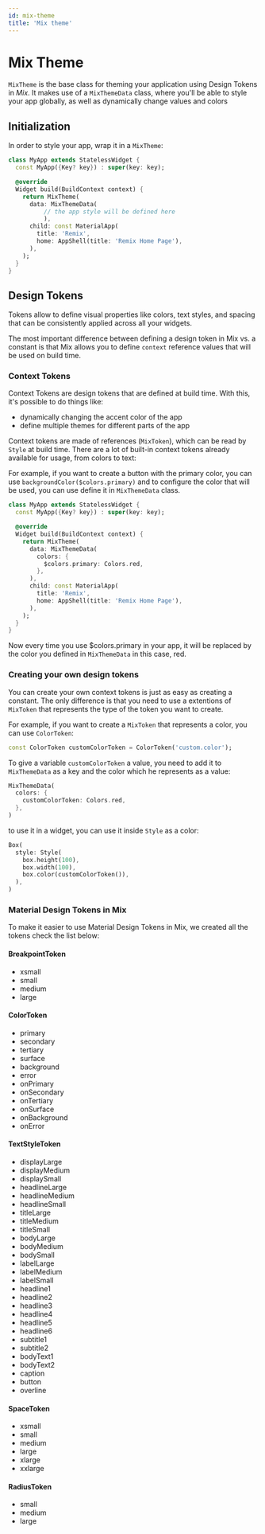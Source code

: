 ```yaml
---
id: mix-theme
title: 'Mix theme'
---
```


# Mix Theme

`MixTheme` is the base class for theming your application using Design Tokens in _Mix_. It makes use of a `MixThemeData` class, where you'll be able to style your app globally, as well as dynamically change values and colors

## Initialization

In order to style your app, wrap it in a `MixTheme`:

```dart
class MyApp extends StatelessWidget {
  const MyApp({Key? key}) : super(key: key);

  @override
  Widget build(BuildContext context) {
    return MixTheme(
      data: MixThemeData(
          // the app style will be defined here
          ),
      child: const MaterialApp(
        title: 'Remix',
        home: AppShell(title: 'Remix Home Page'),
      ),
    );
  }
}
```


## Design Tokens

Tokens allow to define visual properties like colors, text styles, and spacing that can be consistently applied across all your widgets.

The most important difference between defining a design token in Mix vs. a constant is that Mix allows you to define `context` reference values that will be used on build time.

### Context Tokens

Context Tokens are design tokens that are defined at build time. With this, it's possible to do things like:

- dynamically changing the accent color of the app
- define multiple themes for different parts of the app

Context tokens are made of references (`MixToken`), which can be read by `Style` at build time. There are a lot of built-in context tokens already available for usage, from colors to text:

For example, if you want to create a button with the primary color, you can use `backgroundColor($colors.primary)` and to configure the color that will be used, you can use define it in `MixThemeData` class.

```dart
class MyApp extends StatelessWidget {
  const MyApp({Key? key}) : super(key: key);

  @override
  Widget build(BuildContext context) {
    return MixTheme(
      data: MixThemeData(
        colors: {
          $colors.primary: Colors.red,
        },
      ),
      child: const MaterialApp(
        title: 'Remix',
        home: AppShell(title: 'Remix Home Page'),
      ),
    );
  }
}
```

Now every time you use $colors.primary in your app, it will be replaced by the color you defined in `MixThemeData` in this case, red.

### Creating your own design tokens

You can create your own context tokens is just as easy as creating a constant. The only difference is that you need to use a extentions of `MixToken` that represents the type of the token you want to create. 

For example, if you want to create a `MixToken` that represents a color, you can use `ColorToken`:

```dart
const ColorToken customColorToken = ColorToken('custom.color');
```

To give a variable `customColorToken` a value, you need to add it to `MixThemeData` as a key and the color which he represents as a value:

```dart
MixThemeData(
  colors: {
    customColorToken: Colors.red,
  },
)
```

to use it in a widget, you can use it inside `Style` as a color:

```dart
Box(
  style: Style(
    box.height(100),
    box.width(100),
    box.color(customColorToken()),
  ),
)
```

### Material Design Tokens in Mix
To make it easier to use Material Design Tokens in Mix, we created all the tokens check the list below:

#### BreakpointToken
- xsmall
- small
- medium
- large

#### ColorToken
- primary
- secondary
- tertiary
- surface
- background
- error
- onPrimary
- onSecondary
- onTertiary
- onSurface
- onBackground
- onError

#### TextStyleToken
- displayLarge
- displayMedium
- displaySmall
- headlineLarge
- headlineMedium
- headlineSmall
- titleLarge
- titleMedium
- titleSmall
- bodyLarge
- bodyMedium
- bodySmall
- labelLarge
- labelMedium
- labelSmall
- headline1
- headline2
- headline3
- headline4
- headline5
- headline6
- subtitle1
- subtitle2
- bodyText1
- bodyText2
- caption
- button
- overline

#### SpaceToken
- xsmall
- small
- medium
- large
- xlarge
- xxlarge

#### RadiusToken
- small
- medium
- large